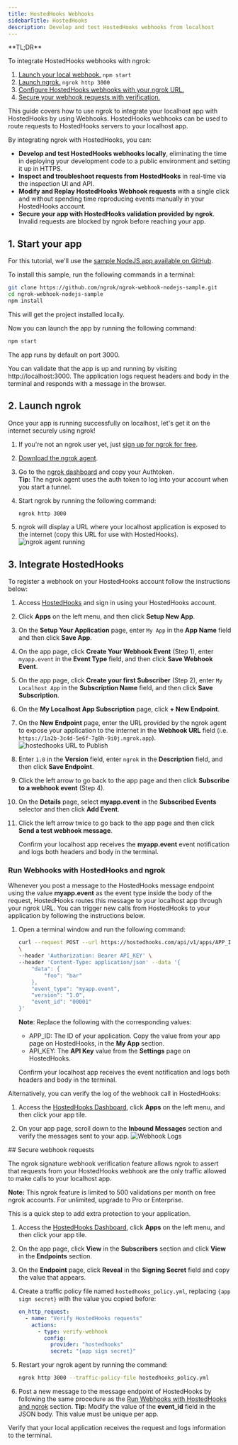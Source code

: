 ```yaml
---
title: HostedHooks Webhooks
sidebarTitle: HostedHooks
description: Develop and test HostedHooks webhooks from localhost
---
```


<Tip>
**TL;DR**



To integrate HostedHooks webhooks with ngrok:

1. [Launch your local webhook.](#start-your-app) `npm start`
1. [Launch ngrok.](#start-ngrok) `ngrok http 3000`
1. [Configure HostedHooks webhooks with your ngrok URL.](#setup-webhook)
1. [Secure your webhook requests with verification.](#security)
</Tip>

This guide covers how to use ngrok to integrate your localhost app with HostedHooks by using Webhooks.
HostedHooks webhooks can be used to route requests to HostedHooks servers to your localhost app.

By integrating ngrok with HostedHooks, you can:

- **Develop and test HostedHooks webhooks locally**, eliminating the time in deploying your development code to a public environment and setting it up in HTTPS.
- **Inspect and troubleshoot requests from HostedHooks** in real-time via the inspection UI and API.
- **Modify and Replay HostedHooks Webhook requests** with a single click and without spending time reproducing events manually in your HostedHooks account.
- **Secure your app with HostedHooks validation provided by ngrok**. Invalid requests are blocked by ngrok before reaching your app.

## 1. Start your app 

For this tutorial, we'll use the [sample NodeJS app available on GitHub](https://github.com/ngrok/ngrok-webhook-nodejs-sample).

To install this sample, run the following commands in a terminal:

```bash
git clone https://github.com/ngrok/ngrok-webhook-nodejs-sample.git
cd ngrok-webhook-nodejs-sample
npm install
```

This will get the project installed locally.

Now you can launch the app by running the following command:

```bash
npm start
```

The app runs by default on port 3000.

You can validate that the app is up and running by visiting http://localhost:3000. The application logs request headers and body in the terminal and responds with a message in the browser.

## 2. Launch ngrok 

Once your app is running successfully on localhost, let's get it on the internet securely using ngrok!

1. If you're not an ngrok user yet, just [sign up for ngrok for free](https://ngrok.com/signup).

1. [Download the ngrok agent](https://download.ngrok.com).

1. Go to the [ngrok dashboard](https://dashboard.ngrok.com) and copy your Authtoken. <br />
   **Tip:** The ngrok agent uses the auth token to log into your account when you start a tunnel.
1. Start ngrok by running the following command:

   ```bash
   ngrok http 3000
   ```

1. ngrok will display a URL where your localhost application is exposed to the internet (copy this URL for use with HostedHooks).
   ![ngrok agent running](../img/twilio/img/launch_ngrok_tunnel.png)

## 3. Integrate HostedHooks 

To register a webhook on your HostedHooks account follow the instructions below:

1. Access [HostedHooks](https://www.hostedhooks.com/) and sign in using your HostedHooks account.

1. Click **Apps** on the left menu, and then click **Setup New App**.

1. On the **Setup Your Application** page, enter `My App` in the **App Name** field and then click **Save App**.

1. On the app page, click **Create Your Webhook Event** (Step 1), enter `myapp.event` in the **Event Type** field, and then click **Save Webhook Event**.

1. On the app page, click **Create your first Subscriber** (Step 2), enter `My Localhost App` in the **Subscription Name** field, and then click **Save Subscription**.

1. On the **My Localhost App Subscription** page, click **+ New Endpoint**.

1. On the **New Endpoint** page, enter the URL provided by the ngrok agent to expose your application to the internet in the **Webhook URL** field (i.e. `https://1a2b-3c4d-5e6f-7g8h-9i0j.ngrok.app`).
   ![hostedhooks URL to Publish](../img/hostedhooks/img/ngrok_url_configuration_hostedhooks.png)

1. Enter `1.0` in the **Version** field, enter `ngrok` in the **Description** field, and then click **Save Endpoint**.

1. Click the left arrow to go back to the app page and then click **Subscribe to a webhook event** (Step 4).

1. On the **Details** page, select **myapp.event** in the **Subscribed Events** selector and then click **Add Event**.

1. Click the left arrow twice to go back to the app page and then click **Send a test webhook message**.

   Confirm your localhost app receives the **myapp.event** event notification and logs both headers and body in the terminal.

### Run Webhooks with HostedHooks and ngrok 

Whenever you post a message to the HostedHooks message endpoint using the value **myapp.event** as the event type inside the body of the request, HostedHooks routes this message to your localhost app through your ngrok URL.
You can trigger new calls from HostedHooks to your application by following the instructions below.

1. Open a terminal window and run the following command:

   ```bash
   curl --request POST --url https://hostedhooks.com/api/v1/apps/APP_ID/messages
   \
   --header 'Authorization: Bearer API_KEY' \
   --header 'Content-Type: application/json' --data '{
       "data": {
           "foo": "bar"
       },
       "event_type": "myapp.event",
       "version": "1.0",
       "event_id": "00001"
   }'
   ```

   **Note**: Replace the following with the corresponding values:
   - APP_ID: The ID of your application. Copy the value from your app page on HostedHooks, in the **My App** section.
   - API_KEY: The **API Key** value from the **Settings** page on HostedHooks.

   Confirm your localhost app receives the event notification and logs both headers and body in the terminal.

Alternatively, you can verify the log of the webhook call in HostedHooks:

1. Access the [HostedHooks Dashboard](https://www.hostedhooks.com/), click **Apps** on the left menu, and then click your app tile.

1. On your app page, scroll down to the **Inbound Messages** section and verify the messages sent to your app.
   ![Webhook Logs](../img/hostedhooks/img/ngrok_logs_hostedhooks.png)

<InspectingRequests />

<ReplayingRequests />
## Secure webhook requests 

The ngrok signature webhook verification feature allows ngrok to assert that requests from your HostedHooks webhook are the only traffic allowed to make calls to your localhost app.

**Note:** This ngrok feature is limited to 500 validations per month on free ngrok accounts. For unlimited, upgrade to Pro or Enterprise.

This is a quick step to add extra protection to your application.

1. Access the [HostedHooks Dashboard](https://www.hostedhooks.com/), click **Apps** on the left menu, and then click your app tile.

1. On the app page, click **View** in the **Subscribers** section and click **View** in the **Endpoints** section.

1. On the **Endpoint** page, click **Reveal** in the **Signing Secret** field and copy the value that appears.

1. Create a traffic policy file named `hostedhooks_policy.yml`, replacing `{app sign secret}` with the value you copied before:

   ```yaml
   on_http_request:
     - name: "Verify HostedHooks requests"
       actions:
         - type: verify-webhook
           config:
             provider: "hostedhooks"
             secret: "{app sign secret}"
   ```

1. Restart your ngrok agent by running the command:

   ```bash
   ngrok http 3000 --traffic-policy-file hostedhooks_policy.yml
   ```

1. Post a new message to the message endpoint of HostedHooks by following the same procedure as the [Run Webhooks with HostedHooks and ngrok](#run-webhook) section.
   **Tip**: Modify the value of the **event_id** field in the JSON body. This value must be unique per app.

Verify that your local application receives the request and logs information to the terminal.
